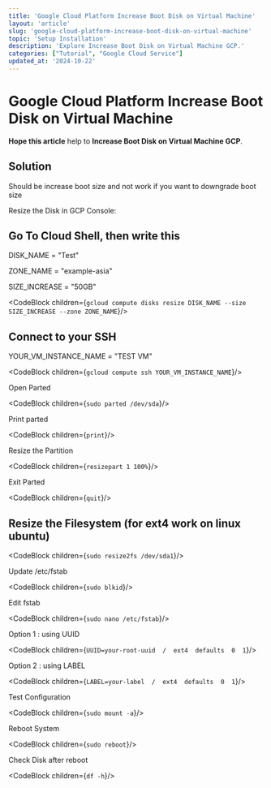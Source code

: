 ```yaml
---
title: 'Google Cloud Platform Increase Boot Disk on Virtual Machine'
layout: 'article'
slug: 'google-cloud-platform-increase-boot-disk-on-virtual-machine'
topic: 'Setup Installation'
description: 'Explore Increase Boot Disk on Virtual Machine GCP.'
categories: ["Tutorial", "Google Cloud Service"]
updated_at: '2024-10-22'
---
```



<ArticleHeader>

# Google Cloud Platform Increase Boot Disk on Virtual Machine

<strong className="text-brand-blue-medium">Hope this article</strong> help to <strong className="text-brand-purple">Increase Boot Disk on Virtual Machine GCP</strong>.

</ArticleHeader>

<ArticleContent>

## Solution

Should be increase boot size and not work if you want to downgrade boot size

Resize the Disk in GCP Console:

## Go To Cloud Shell, then write this

DISK_NAME = "Test"

ZONE_NAME = "example-asia"

SIZE_INCREASE = "50GB"

<CodeBlock children={`gcloud compute disks resize DISK_NAME --size SIZE_INCREASE --zone ZONE_NAME`}/>

## Connect to your SSH

YOUR_VM_INSTANCE_NAME = "TEST VM"

<CodeBlock children={`gcloud compute ssh YOUR_VM_INSTANCE_NAME`}/>

Open Parted

<CodeBlock children={`sudo parted /dev/sda`}/>

Print parted

<CodeBlock children={`print`}/>

Resize the Partition

<CodeBlock children={`resizepart 1 100%`}/>

Exit Parted

<CodeBlock children={`quit`}/>

## Resize the Filesystem (for ext4 work on linux ubuntu)

<CodeBlock children={`sudo resize2fs /dev/sda1`}/>

Update /etc/fstab

<CodeBlock children={`sudo blkid`}/>

Edit fstab

<CodeBlock children={`sudo nano /etc/fstab`}/>

Option 1 : using UUID

<CodeBlock children={`UUID=your-root-uuid  /  ext4  defaults  0  1`}/>

Option 2 : using LABEL

<CodeBlock children={`LABEL=your-label  /  ext4  defaults  0  1`}/>

Test Configuration

<CodeBlock children={`sudo mount -a`}/>

Reboot System

<CodeBlock children={`sudo reboot`}/>

Check Disk after reboot

<CodeBlock children={`df -h`}/>


</ArticleContent>

